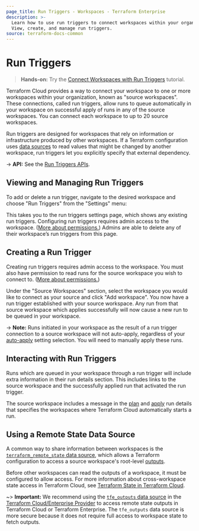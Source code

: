 ```yaml
---
page_title: Run Triggers - Workspaces - Terraform Enterprise
description: >-
  Learn how to use run triggers to connect workspaces within your organization.
  View, create, and manage run triggers.
source: terraform-docs-common
---
```


# Run Triggers

> **Hands-on:** Try the [Connect Workspaces with Run Triggers](/terraform/tutorials/cloud/cloud-run-triggers?utm_source=WEBSITE&utm_medium=WEB_IO&utm_offer=ARTICLE_PAGE&utm_content=DOCS) tutorial.

Terraform Cloud provides a way to connect your workspace to one or more workspaces within your organization, known as "source workspaces". These connections, called run triggers, allow runs to queue automatically in your workspace on successful apply of runs in any of the source workspaces. You can connect each workspace to up to 20 source workspaces.

Run triggers are designed for workspaces that rely on information or infrastructure produced by other workspaces. If a Terraform configuration uses [data sources](/terraform/language/data-sources) to read values that might be changed by another workspace, run triggers let you explicitly specify that external dependency.

-> **API:** See the [Run Triggers APIs](/terraform/enterprise/api-docs/run-triggers).

## Viewing and Managing Run Triggers

To add or delete a run trigger, navigate to the desired workspace and choose "Run Triggers" from the "Settings" menu:

This takes you to the run triggers settings page, which shows any existing run triggers. Configuring run triggers requires admin access to the workspace. ([More about permissions.](/terraform/enterprise/users-teams-organizations/permissions)) Admins are able to delete any of their workspace’s run triggers from this page.

[permissions-citation]: #intentionally-unused---keep-for-maintainers

## Creating a Run Trigger

Creating run triggers requires admin access to the workspace. You must also have permission to read runs for the source workspace you wish to connect to. ([More about permissions.](/terraform/enterprise/users-teams-organizations/permissions))

[permissions-citation]: #intentionally-unused---keep-for-maintainers

Under the "Source Workspaces" section, select the workspace you would like to connect as your source and click "Add workspace". You now have a run trigger established with your source workspace. Any run from that source workspace which applies successfully will now cause a new run to be queued in your workspace.

-> **Note:** Runs initiated in your workspace as the result of a run trigger connection to a source workspace will not auto-apply, regardless of your [auto-apply](/terraform/enterprise/workspaces/settings#auto-apply-and-manual-apply) setting selection. You will need to manually apply these runs.

## Interacting with Run Triggers

Runs which are queued in your workspace through a run trigger will include extra information in their run details section. This includes links to the source workspace and the successfully applied run that activated the run trigger.

The source workspace includes a message in the [plan](/terraform/docs/glossary#plan-noun-1-) and [apply](/terraform/docs/glossary#apply-noun-) run details that specifies the workspaces where Terraform Cloud automatically starts a run. 

## Using a Remote State Data Source

A common way to share information between workspaces is the [`terraform_remote_state` data source](/terraform/language/state/remote-state-data), which allows a Terraform configuration to access a source workspace's root-level [outputs](/terraform/language/values/outputs).

Before other workspaces can read the outputs of a workspace, it must be configured to allow access. For more information about cross-workspace state access in Terraform Cloud, see [Terraform State in Terraform Cloud](/terraform/enterprise/workspaces/state).

~> **Important:** We recommend using the [`tfe_outputs` data source](https://registry.terraform.io/providers/hashicorp/tfe/latest/docs/data-sources/outputs) in the [Terraform Cloud/Enterprise Provider](https://registry.terraform.io/providers/hashicorp/tfe/latest/docs) to access remote state outputs in Terraform Cloud or Terraform Enterprise. The `tfe_outputs` data source is more secure because it does not require full access to workspace state to fetch outputs.
